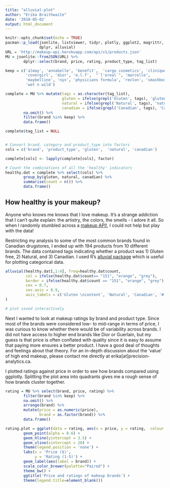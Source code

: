 ```yaml
---
title: "alluvial-plot"
author: "Erika Braithwaite"
date: '2018-05-02'
output: html_document
---
```


```r
knitr::opts_chunk$set(echo = TRUE)
pacman::p_load(jsonlite, listviewer, tidyr, plotly, ggplot2, magrittr,
               dplyr, alluvial)
URL = 'http://makeup-api.herokuapp.com/api/v1/products.json'
MU = jsonlite::fromJSON(URL) %>% 
        dplyr::select(brand, price, rating, product_type, tag_list)
```

```r
keep = c('almay', 'annabelle', 'benefit',  'cargo cosmetics', 'clinique', 
         'covergirl', 'dior', 'e.l.f',  "`l'oreal`", 'marcelle', 
         'maybelline', 'nyx', 'physicians formula', 'revlon', 'smashbox', 
         'wet n wild')

complete = MU %>% mutate(tags = as.character(tag_list), 
                         gluten = ifelse(grepl('Gluten', tags), 'gluten_free', 'gluten'), 
                         natural = ifelse(grepl('Natural', tags), 'natural', 'non-natural'), 
                         canadian = ifelse(grepl('Canadian', tags), 'Canadian', 'non-Canadian')) %>% 
        na.omit() %>% 
        filter(brand %in% keep) %>% 
        data.frame()

complete$tag_list = NULL


# Convert brand, category and product_type into factors
cols = c('brand', 'product_type', 'gluten',  'natural', 'canadian')

complete[cols] <- lapply(complete[cols], factor)

# Count the combinations of all the 'healthy' indicators
healthy.dat = complete %>% select(cols) %>% 
        group_by(gluten, natural, canadian) %>% 
        summarise(count = n()) %>% 
        data.frame()

```

## How healthy is your makeup?

Anyone who knows me knows that I love makeup. It's a strange addiction that I can't quite explain: the artistry, the colors, the smells - I adore it all. So when I randomly stumbled across a [makeup API!](https://makeup-api.herokuapp.com/), I could not help but play with the data! 


Restricting my analysis to some of the most common brands found in Canadian drugstores, I ended up with 194 products from 10 different brands. The data contained tags indicating whether a product was 1) Gluten free, 2) Natural, and 3) Canadian. I used R's [alluvial package](https://cran.r-project.org/web/packages/alluvial/vignettes/alluvial.html) which is useful for plotting categorical data.  


```r
alluvial(healthy.dat[,1:4], freq=healthy.dat$count,
         col = ifelse(healthy.dat$count== "151", "orange", "grey"),
         border = ifelse(healthy.dat$count == "151", "orange", "grey"),
         cex = 0.7, 
         cex.axis = 0.9, 
         axis_labels = c('Gluten \ncontent', 'Natural', 'Canadian', '# of \nproducts')
)

# plot saved interactively
```


Next I wanted to look at makeup ratings by brand and product type. Since most of the brands were considered low- to mid-range in terms of price, I was curious to know whether there would be of variability across brands. I did not have access to higher end brands like Dior or Guerlain, but my guess is that price is often conflated with quality since it is easy to assume that paying more ensures a better product. I have a good deal of thoughts and feelings about that theory. For an in-depth discussion about the 'value' of high end makeup, please contact me directly at erika[at]precision-analytics.ca. 

I plotted ratings against price in order to see how brands compared using ggplotly. Splitting the plot area into quadrants gives me a rough sense of how brands cluster together. 

```r
rating = MU %>% select(brand, price, rating) %>% 
        filter(brand %in% keep) %>% 
        na.omit() %>% 
        arrange(brand) %>% 
        mutate(price = as.numeric(price), 
               brand = as.factor(brand)) %>% 
        data.frame()
```


```r
rating.plot = ggplot(data = rating, aes(x = price, y = rating,  colour = brand)) +
        geom_point(alpha = 0.6) + 
        geom_hline(yintercept = 3.5) + 
        geom_vline(xintercept = 20) + 
        theme(legend.position = 'none') + 
        labs(x = 'Price ($)', 
             y = 'Rating (1-5)') + 
        geom_label(aes(label = brand)) + 
        scale_color_brewer(palette="Paired") + 
        theme_bw() + 
        ggtitle('Price and ratings of makeup brands') + 
        theme(legend.title=element_blank())
```





